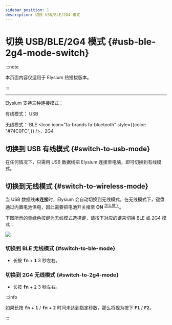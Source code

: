 ```yaml
---
sidebar_position: 1
description: 切换 USB/BLE/2G4 模式
---
```


# 切换 USB/BLE/2G4 模式 {#usb-ble-2g4-mode-switch}

:::note

本页面内容仅适用于 Elysium 热插拔版本。

:::

---

Elysium 支持三种连接模式：

有线模式： USB <Icon icon="fa-brands fa-usb" />

无线模式： BLE <Icon icon="fa-brands fa-bluetooth" style={{color: "#74C0FC",}} />、2G4 <Icon icon="fa-solid fa-wifi" />

## 切换到 USB 有线模式 {#switch-to-usb-mode}

在任何情况下，只需用 USB 数据线把 Elysium 连接至电脑，即可切换到有线模式。

## 切换到无线模式 {#switch-to-wireless-mode}

当 USB 数据线**未连接**时，Elysium 会自动切换到无线模式。在无线模式下，键盘通过内置电池供电，因此需要把电池开关推至 **ON** <sup>[<Icon icon="fa-solid fa-compass" /> 怎么做？](/docs-elysium/battery/battery-switch)</sup>。

下图所示的青绿色按键为无线模式选择键，请按下对应的键来切换 BLE 或 2G4 模式：

![](./img/elysium_keycodes_mode.svg)

### 切换到 BLE 无线模式 {#switch-to-ble-mode}

* 长按 <kbd>**fn**</kbd> + <kbd>**1**</kbd> 3 秒左右。

### 切换到 2G4 无线模式 {#switch-to-2g4-mode}

* 长按 <kbd>**fn**</kbd> + <kbd>**2**</kbd> 3 秒左右。

:::info

如果长按 <kbd>**fn**</kbd> + <kbd>**1**</kbd> / <kbd>**fn**</kbd> + <kbd>**2**</kbd> 时间未达到指定秒数，那么将视为按下 <kbd>**F1**</kbd> / <kbd>**F2**</kbd>。

:::
